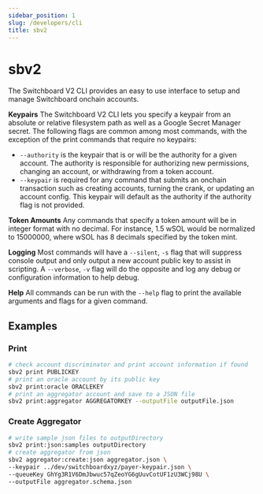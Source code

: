 ```yaml
---
sidebar_position: 1
slug: /developers/cli
title: sbv2
---
```


# sbv2

The Switchboard V2 CLI provides an easy to use interface to setup and manage Switchboard onchain accounts.

**Keypairs** The Switchboard V2 CLI lets you specify a keypair from an absolute or relative filesystem path as well as a Google Secret Manager secret. The following flags are common among most commands, with the exception of the print commands that require no keypairs:

- `--authority` is the keypair that is or will be the authority for a given account. The authority is responsible for authorizing new permissions, changing an account, or withdrawing from a token account.
- `--keypair` is required for any command that submits an onchain transaction such as creating accounts, turning the crank, or updating an account config. This keypair will default as the authority if the authority flag is not provided.

**Token Amounts**
Any commands that specify a token amount will be in integer format with no decimal. For instance, 1.5 wSOL would be normalized to 15000000, where wSOL has 8 decimals specified by the token mint.

**Logging** Most commands will have a `--silent`, `-s` flag that will suppress console output and only output a new account public key to assist in scripting. A `--verbose`, `-v` flag will do the opposite and log any debug or configuration information to help debug.

**Help** All commands can be run with the `--help` flag to print the available arguments and flags for a given command.

## Examples

### Print

```bash
# check account discriminator and print account information if found
sbv2 print PUBLICKEY
# print an oracle account by its public key
sbv2 print:oracle ORACLEKEY
# print an aggregator account and save to a JSON file
sbv2 print:aggregator AGGREGATORKEY --outputFile outputFile.json
```

### Create Aggregator

```bash
# write sample json files to outputDirectory
sbv2 print:json:samples outputDirectory
# create aggregator from json
sbv2 aggregator:create:json aggregator.json \
--keypair ../dev/switchboardxyz/payer-keypair.json \
--queueKey GhYg3R1V6DmJbwuc57qZeoYG6gUuvCotUF1zU3WCj98U \
--outputFile aggregator.schema.json
```

<!-- ### Create Oracle

### Create Queue

#### Permit an Aggregator

### Create Queue from JSON

#### Adding Aggregators -->
